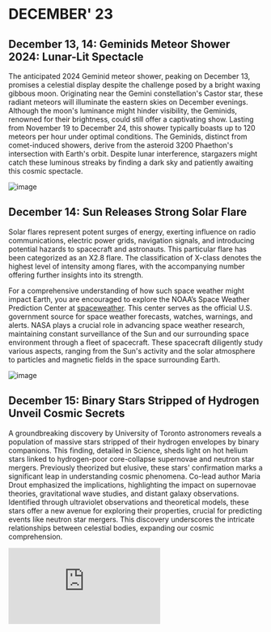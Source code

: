 # DECEMBER' 23

## December 13, 14: Geminids Meteor Shower 2024: Lunar-Lit Spectacle

The anticipated 2024 Geminid meteor shower, peaking on December 13, promises a celestial display despite the challenge posed by a bright waxing gibbous moon. Originating near the Gemini constellation's Castor star, these radiant meteors will illuminate the eastern skies on December evenings. Although the moon's luminance might hinder visibility, the Geminids, renowned for their brightness, could still offer a captivating show. Lasting from November 19 to December 24, this shower typically boasts up to 120 meteors per hour under optimal conditions. The Geminids, distinct from comet-induced showers, derive from the asteroid 3200 Phaethon's intersection with Earth's orbit. Despite lunar interference, stargazers might catch these luminous streaks by finding a dark sky and patiently awaiting this cosmic spectacle.

![image](https://earthsky.org/upl/2023/12/Geminids_Jan-Curtis_Wyoming_14-15Dec2023-e1702730129435.jpg)

## December 14: Sun Releases Strong Solar Flare


Solar flares represent potent surges of energy, exerting influence on radio communications, electric power grids, navigation signals, and introducing potential hazards to spacecraft and astronauts.
This particular flare has been categorized as an X2.8 flare. The classification of X-class denotes the highest level of intensity among flares, with the accompanying number offering further insights into its strength.

For a comprehensive understanding of how such space weather might impact Earth, you are encouraged to explore the NOAA’s Space Weather Prediction Center at [spaceweather](https://spaceweather.gov/). This center serves as the official U.S. government source for space weather forecasts, watches, warnings, and alerts. NASA plays a crucial role in advancing space weather research, maintaining constant surveillance of the Sun and our surrounding space environment through a fleet of spacecraft. These spacecraft diligently study various aspects, ranging from the Sun's activity and the solar atmosphere to particles and magnetic fields in the space surrounding Earth.

![image](https://blogs.nasa.gov/solarcycle25/wp-content/uploads/sites/304/2023/12/Flare_12.14.2023.gif)

## December 15: Binary Stars Stripped of Hydrogen Unveil Cosmic Secrets

A groundbreaking discovery by University of Toronto astronomers reveals a population of massive stars stripped of their hydrogen envelopes by binary companions. This finding, detailed in Science, sheds light on hot helium stars linked to hydrogen-poor core-collapse supernovae and neutron star mergers. Previously theorized but elusive, these stars' confirmation marks a significant leap in understanding cosmic phenomena. Co-lead author Maria Drout emphasized the implications, highlighting the impact on supernovae theories, gravitational wave studies, and distant galaxy observations. Identified through ultraviolet observations and theoretical models, these stars offer a new avenue for exploring their properties, crucial for predicting events like neutron star mergers. This discovery underscores the intricate relationships between celestial bodies, expanding our cosmic comprehension.

![image](https://phys.org/news/2023-12-astronomers-population-binary-stars.html)